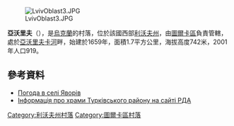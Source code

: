 [[Image:LvivOblast3.JPG|right]]

{{coord|49|1|5|N|22|56|10|E|scale:100000|display=title}}

'''亞沃里夫'''（{{lang-uk|Яворів}}），是[[烏克蘭|烏克蘭]]的村落，位於該國西部[[利沃夫州|利沃夫州]]，由[[圖爾卡區|圖爾卡區]]負責管轄，處於[[亞沃里夫卡河|亞沃里夫卡河]]畔，始建於1659年，面積1.7平方公里，海拔高度742米，2001年人口919。

==參考資料==
* [http://weather.in.ua/ua/l'vovskaja/29460 Погода в селі Яворів]{{Wayback|url=http://weather.in.ua/ua/l%27vovskaja/29460 |date=20190222044547 }}
* [http://turka-rda.gov.ua/turkivschyna-turystychna/1284-2/ Інформація про храми Турківського району на сайті РДА]{{Wayback|url=http://turka-rda.gov.ua/turkivschyna-turystychna/1284-2/ |date=20161006031122 }}

{{DEFAULTSORT:Яворів}}
[[Category:利沃夫州村落|Category:利沃夫州村落]]
[[Category:圖爾卡區村落|Category:圖爾卡區村落]]


{{Lviv-geo-stub}}